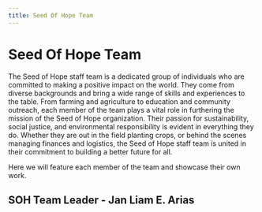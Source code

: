 ```yaml
---
title: Seed Of Hope Team
---
```


# Seed Of Hope Team

The Seed of Hope staff team is a dedicated group of individuals who are committed to making a positive impact on the world. They come from diverse backgrounds and bring a wide range of skills and experiences to the table. From farming and agriculture to education and community outreach, each member of the team plays a vital role in furthering the mission of the Seed of Hope organization. Their passion for sustainability, social justice, and environmental responsibility is evident in everything they do. Whether they are out in the field planting crops, or behind the scenes managing finances and logistics, the Seed of Hope staff team is united in their commitment to building a better future for all.

Here we will feature each member of the team and showcase their own work.

## SOH Team Leader - Jan Liam E. Arias

